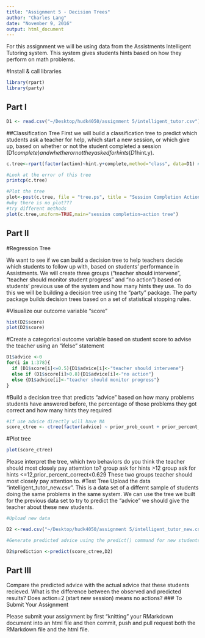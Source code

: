 ```yaml
---
title: "Assignment 5 - Decision Trees"
author: "Charles Lang"
date: "November 9, 2016"
output: html_document
---
```

For this assignment we will be using data from the Assistments Intelligent Tutoring system. This system gives students hints based on how they perform on math problems. 

#Install & call libraries
```r
library(rpart)
library(party)
```

## Part I
```r
D1 <- read.csv("~/Desktop/hudk4050/assignment 5/intelligent_tutor.csv")
```

##Classification Tree
First we will build a classification tree to predict which students ask a teacher for help, which start a new session, or which give up, based on whether or not the student completed a session (D1$complete) and whether or not they asked for hints (D1$hint.y). 
```r

c.tree<-rpart(factor(action)~hint.y+complete,method="class", data=D1) #Notice the standard R notion for a formula X ~ Y

#Look at the error of this tree
printcp(c.tree)

#Plot the tree
plot<-post(c.tree, file = "tree.ps", title = "Session Completion Action: 1 - Ask teacher, 2 - Start new session, 3 - Give up")
#why there is no plot???
#try different methods
plot(c.tree,uniform=TRUE,main="session completion~action tree")

```
## Part II

#Regression Tree

We want to see if we can build a decision tree to help teachers decide which students to follow up with, based on students' performance in Assistments. We will create three groups ("teacher should intervene", "teacher should monitor student progress" and "no action") based on students' previous use of the system and how many hints they use. To do this we will be building a decision tree using the "party" package. The party package builds decision trees based on a set of statistical stopping rules.

#Visualize our outcome variable "score"
```r
hist(D2$score)
plot(D2$score)
```

#Create a categorical outcome variable based on student score to advise the teacher using an "ifelse" statement
```r
D1$advice <-0
for(i in 1:378){
  if (D1$score[i]<=0.5){D1$advice[i]<-"teacher should intervene"}
  else if (D1$score[i]>0.8){D1$advice[i]<-"no action"}
  else {D1$advice[i]<-"teacher should monitor progress"}
}
```

#Build a decision tree that predicts "advice" based on how many problems students have answered before, the percentage of those problems they got correct and how many hints they required
```r
#if use advice directly will have NA
score_ctree <- ctree(factor(advice) ~ prior_prob_count + prior_percent_correct + hints, D1)
```

#Plot tree
```r
plot(score_ctree)
```

Please interpret the tree, which two behaviors do you think the teacher should most closely pay attemtion to?
group ask for hints >12
group ask for hints <=12,prior_percent_correct<0.629
These two groups teacher should most closely pay attention to.
#Test Tree
Upload the data "intelligent_tutor_new.csv". This is a data set of a differnt sample of students doing the same problems in the same system. We can use the tree we built for the previous data set to try to predict the "advice" we should give the teacher about these new students. 

```r
#Upload new data

D2 <-read.csv("~/Desktop/hudk4050/assignment 5/intelligent_tutor_new.csv")

#Generate predicted advice using the predict() command for new students based on tree generated from old students

D2$prediction <-predict(score_ctree,D2) 

``` 
## Part III
Compare the predicted advice with the actual advice that these students recieved. What is the difference between the observed and predicted results?
Does action=2 (start new session) means no actions?
### To Submit Your Assignment

Please submit your assignment by first "knitting" your RMarkdown document into an html file and then commit, push and pull request both the RMarkdown file and the html file.

